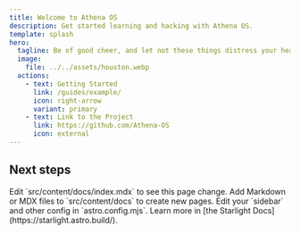 ```yaml
---
title: Welcome to Athena OS
description: Get started learning and hacking with Athena OS.
template: splash
hero:
  tagline: Be of good cheer, and let not these things distress your heart.
  image:
    file: ../../assets/houston.webp
  actions:
    - text: Getting Started
      link: /guides/example/
      icon: right-arrow
      variant: primary
    - text: Link to the Project
      link: https://github.com/Athena-OS
      icon: external
---
```



## Next steps

<CardGrid stagger>
  <Card title="Update content" icon="pencil">
    Edit `src/content/docs/index.mdx` to see this page change.
  </Card>
  <Card title="Add new content" icon="add-document">
    Add Markdown or MDX files to `src/content/docs` to create new pages.
  </Card>
  <Card title="Configure your site" icon="setting">
    Edit your `sidebar` and other config in `astro.config.mjs`.
  </Card>
  <Card title="Read the docs" icon="open-book">
    Learn more in [the Starlight Docs](https://starlight.astro.build/).
  </Card>
</CardGrid>
